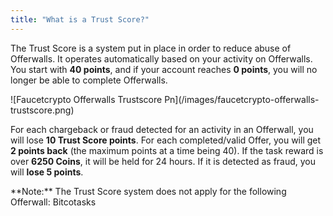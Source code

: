 ```yaml
---
title: "What is a Trust Score?"
---
```


The Trust Score is a system put in place in order to reduce abuse of Offerwalls. It operates automatically based on your activity on Offerwalls. You start with **40 points**, and if your account reaches **0 points**, you will no longer be able to complete Offerwalls.

<Frame>
  ![Faucetcrypto Offerwalls Trustscore Pn](/images/faucetcrypto-offerwalls-trustscore.png)
</Frame>

For each chargeback or fraud detected for an activity in an Offerwall, you will lose **10 Trust Score points**. For each completed/valid Offer, you will get **2 points back** (the maximum points at a time being 40). If the task reward is over **6250 Coins**, it will be held for 24 hours. If it is detected as fraud, you will **lose 5 points**.

<Note>
  **Note:** The Trust Score system does not apply for the following Offerwall: Bitcotasks
</Note>